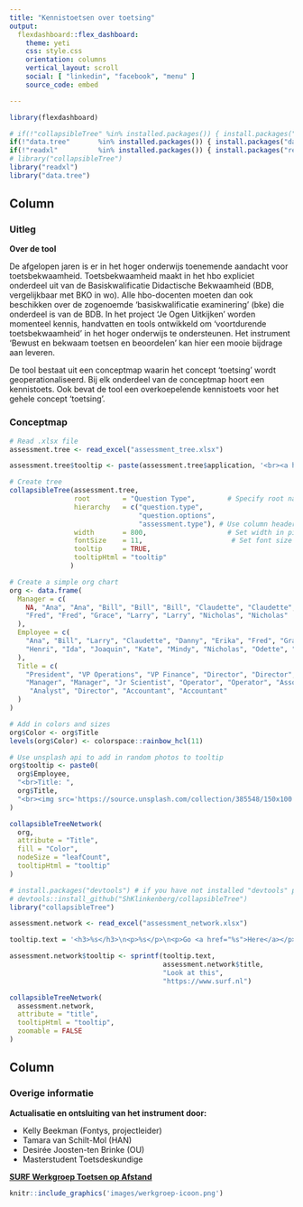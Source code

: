 ```yaml
---
title: "Kennistoetsen over toetsing"
output: 
  flexdashboard::flex_dashboard:
    theme: yeti
    css: style.css
    orientation: columns
    vertical_layout: scroll
    social: [ "linkedin", "facebook", "menu" ]
    source_code: embed

---
```


```r
library(flexdashboard)

# if(!"collapsibleTree" %in% installed.packages()) { install.packages("collapsibleTree") };
if(!"data.tree"       %in% installed.packages()) { install.packages("data.tree")       };
if(!"readxl"          %in% installed.packages()) { install.packages("readxl")          };
# library("collapsibleTree")
library("readxl")
library("data.tree")
```

Column {data-width=650}
-----------------------------------------------------------------------

### Uitleg

**Over de tool** 

De afgelopen jaren is er in het hoger onderwijs toenemende aandacht voor toetsbekwaamheid. Toetsbekwaamheid maakt in het hbo expliciet onderdeel uit van de Basiskwalificatie Didactische Bekwaamheid (BDB, vergelijkbaar met BKO in wo). Alle hbo-docenten moeten dan ook beschikken over de zogenoemde ‘basiskwalificatie examinering’ (bke) die onderdeel is van de BDB. In het project ‘Je Ogen Uitkijken’ worden momenteel kennis, handvatten en tools ontwikkeld om ‘voortdurende toetsbekwaamheid’ in het hoger onderwijs te ondersteunen. Het instrument ‘Bewust en bekwaam toetsen en beoordelen’ kan hier een mooie bijdrage aan leveren. 

De tool bestaat uit een conceptmap waarin het concept 'toetsing' wordt geoperationaliseerd. Bij elk onderdeel van de conceptmap hoort een kennistoets. Ook bevat de tool een overkoepelende kennistoets voor het gehele concept 'toetsing'. 

### Conceptmap

```r
# Read .xlsx file
assessment.tree <- read_excel("assessment_tree.xlsx")

assessment.tree$tooltip <- paste(assessment.tree$application, '<br><a href="">klik</a>')

# Create tree
collapsibleTree(assessment.tree,
                root        = "Question Type",        # Specify root name. This can be any string
                hierarchy   = c("question.type",
                                "question.options",
                                "assessment.type"), # Use column headers from .xlsx file as branches
                width       = 800,                    # Set width in pixels
                fontSize    = 11,                      # Set font size
                tooltip     = TRUE,
                tooltipHtml = "tooltip"
               )
```

```r
# Create a simple org chart
org <- data.frame(
  Manager = c(
    NA, "Ana", "Ana", "Bill", "Bill", "Bill", "Claudette", "Claudette", "Danny",
    "Fred", "Fred", "Grace", "Larry", "Larry", "Nicholas", "Nicholas"
  ),
  Employee = c(
    "Ana", "Bill", "Larry", "Claudette", "Danny", "Erika", "Fred", "Grace",
    "Henri", "Ida", "Joaquin", "Kate", "Mindy", "Nicholas", "Odette", "Peter"
  ),
  Title = c(
    "President", "VP Operations", "VP Finance", "Director", "Director", "Scientist",
    "Manager", "Manager", "Jr Scientist", "Operator", "Operator", "Associate",
     "Analyst", "Director", "Accountant", "Accountant"
  )
)

# Add in colors and sizes
org$Color <- org$Title
levels(org$Color) <- colorspace::rainbow_hcl(11)

# Use unsplash api to add in random photos to tooltip
org$tooltip <- paste0(
  org$Employee,
  "<br>Title: ",
  org$Title,
  "<br><img src='https://source.unsplash.com/collection/385548/150x100'>"
)

collapsibleTreeNetwork(
  org,
  attribute = "Title",
  fill = "Color",
  nodeSize = "leafCount",
  tooltipHtml = "tooltip"
)
```







```r
# install.packages("devtools") # if you have not installed "devtools" package
# devtools::install_github("ShKlinkenberg/collapsibleTree")
library("collapsibleTree")

assessment.network <- read_excel("assessment_network.xlsx")

tooltip.text = '<h3>%s</h3>\n<p>%s</p>\n<p>Go <a href="%s">Here</a></p>'

assessment.network$tooltip <- sprintf(tooltip.text, 
                                      assessment.network$title, 
                                      "Look at this", 
                                      "https://www.surf.nl")

collapsibleTreeNetwork(
  assessment.network,
  attribute = "title",
  tooltipHtml = "tooltip",
  zoomable = FALSE
)
```



Column {data-width=350}
-----------------------------------------------------------------------

### Overige informatie

**Actualisatie en ontsluiting van het instrument door:**

* Kelly Beekman (Fontys, projectleider)
* Tamara van Schilt-Mol (HAN)
* Desirée Joosten-ten Brinke (OU)
* Masterstudent Toetsdeskundige

[**SURF Werkgroep Toetsen op Afstand**](https://www.versnellingsplan.nl/werkgroep-toetsen-op-afstand/)

```r
knitr::include_graphics('images/werkgroep-icoon.png')
```
